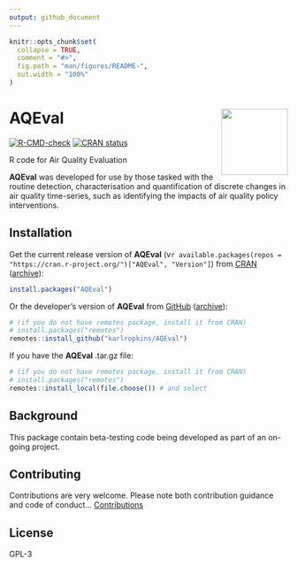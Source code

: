 ```yaml
---
output: github_document
---
```


<!-- index.md is generated from INDEX.Rmd. Please edit that file -->

```r
knitr::opts_chunk$set(
  collapse = TRUE,
  comment = "#>",
  fig.path = "man/figures/README-",
  out.width = "100%"
)
```

# AQEval <img src="man/figures/logo.png" align="right" alt="" width="120" /> 

<!-- badges: start -->
[![R-CMD-check](https://github.com/karlropkins/AQEval/workflows/R-CMD-check/badge.svg)](https://github.com/karlropkins/AQEval/actions)
[![CRAN status](https://www.r-pkg.org/badges/version/AQEval)](https://CRAN.R-project.org/package=AQEval)
<!-- badges: end -->

R code for Air Quality Evaluation

__AQEval__ was developed for use by those tasked with the routine detection, characterisation and
quantification of discrete changes in air quality time-series, such as identifying the impacts
of air quality policy interventions.


## Installation

Get the current release version of __AQEval__ (v`r available.packages(repos = "https://cran.r-project.org/")["AQEval", "Version"]`) from [CRAN](https://cran.r-project.org/) ([archive](https://CRAN.R-project.org/package=AQEval)):

```r
install.packages("AQEval")
```


Or the developer's version of __AQEval__ from [GitHub](https://github.com)  ([archive](https://github.com/karlropkins/AQEval)):

```r
# (if you do not have remotes package, install it from CRAN) 
# install.packages("remotes")
remotes::install_github("karlropkins/AQEval") 
```

If you have the __AQEval__ .tar.gz file:

```r
# (if you do not have remotes package, install it from CRAN) 
# install.packages("remotes")
remotes::install_local(file.choose()) # and select
```

## Background
This package contain beta-testing code being developed as part of an on-going project.

## Contributing
Contributions are very welcome. Please note both contribution guidance and code of conduct...  [Contributions](https://karlropkins.github.io/AQEval/CONTRIBUTING.html)

## License
GPL-3 

